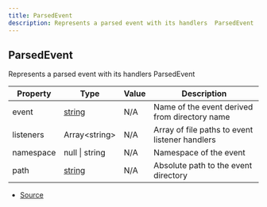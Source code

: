 ```yaml
---
title: ParsedEvent
description: Represents a parsed event with its handlers  ParsedEvent
---
```


## ParsedEvent

Represents a parsed event with its handlers
 ParsedEvent

| Property | Type | Value | Description |
| ----------- | ----------- | ----------- | ----------- |
| event | [string](https://developer.mozilla.org/en-US/docs/Web/JavaScript/Reference/Global_Objects/String) | N/A | Name of the event derived from directory name |
| listeners | Array\<string> | N/A | Array of file paths to event listener handlers |
| namespace | null \| string | N/A | Namespace of the event |
| path | [string](https://developer.mozilla.org/en-US/docs/Web/JavaScript/Reference/Global_Objects/String) | N/A | Absolute path to the event directory |


- [Source](https://github.com/underctrl-io/commandkit/blob/141d1404ab18a8e659209a0fab65466bf3b6dd85/packages/commandkit/src/app/router/EventsRouter.ts#L19)